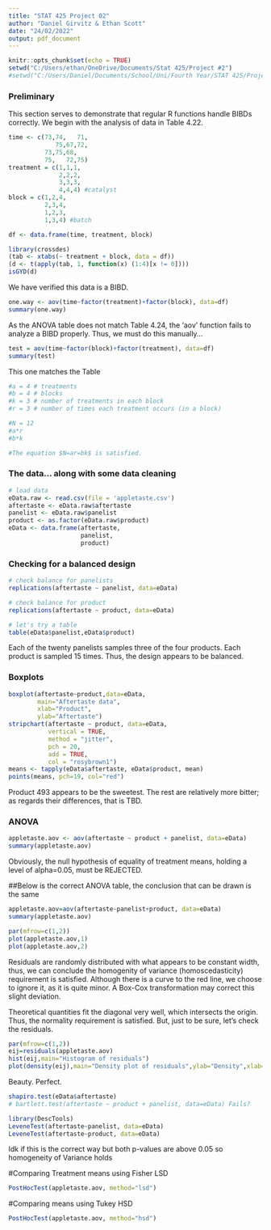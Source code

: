 ---
title: "STAT 425 Project 02"
author: "Daniel Girvitz & Ethan Scott"
date: "24/02/2022"
output: pdf_document
---

```{r setup, include=FALSE}
knitr::opts_chunk$set(echo = TRUE)
setwd("C:/Users/ethan/OneDrive/Documents/Stat 425/Project #2")
#setwd("C:/Users/Daniel/Documents/School/Uni/Fourth Year/STAT 425/Project 02")
```

### Preliminary

This section serves to demonstrate that regular R functions handle BIBDs correctly. We begin with the analysis of data in Table 4.22.

```{r}

time <- c(73,74,   71,
             75,67,72,
          73,75,68,  
          75,   72,75)
treatment = c(1,1,1,
              2,2,2,
              3,3,3,
              4,4,4) #catalyst
block = c(1,2,4,
          2,3,4,
          1,2,3,
          1,3,4) #batch

df <- data.frame(time, treatment, block)

library(crossdes)
(tab <- xtabs(~ treatment + block, data = df))
(d <- t(apply(tab, 1, function(x) (1:4)[x != 0])))
isGYD(d)

```

We have verified this data is a BIBD.

```{r}
one.way <- aov(time~factor(treatment)+factor(block), data=df)
summary(one.way)
```

As the ANOVA table does not match Table 4.24, the 'aov' function fails to analyze a BIBD properly. Thus, we must do this manually...

```{r}
test = aov(time~factor(block)+factor(treatment), data=df)
summary(test)
```

This one matches the Table

```{r, echo=FALSE}

#a = 4 # treatments
#b = 4 # blocks
#k = 3 # number of treatments in each block
#r = 3 # number of times each treatment occurs (in a block)

#N = 12
#a*r
#b*k

#The equation $N=ar=bk$ is satisfied.
```

### The data... along with some data cleaning

```{r}
# load data
eData.raw <- read.csv(file = 'appletaste.csv')
aftertaste <- eData.raw$aftertaste
panelist <- eData.raw$panelist
product <- as.factor(eData.raw$product)
eData <- data.frame(aftertaste,
                    panelist,
                    product)
```

### Checking for a balanced design

```{r}
# check balance for panelists
replications(aftertaste ~ panelist, data=eData)

# check balance for product
replications(aftertaste ~ product, data=eData)

# let's try a table
table(eData$panelist,eData$product)
```

Each of the twenty panelists samples three of the four products. Each product is sampled 15 times. Thus, the design appears to be balanced.

### Boxplots

```{r}
boxplot(aftertaste~product,data=eData, 
        main="Aftertaste data",
        xlab="Product", 
        ylab="Aftertaste")
stripchart(aftertaste ~ product, data=eData,
           vertical = TRUE, 
           method = "jitter",
           pch = 20, 
           add = TRUE, 
           col = "rosybrown1")
means <- tapply(eData$aftertaste, eData$product, mean)
points(means, pch=19, col="red")
```

Product 493 appears to be the sweetest. The rest are relatively more bitter; as regards their differences, that is TBD.

### ANOVA

```{r}
appletaste.aov <- aov(aftertaste ~ product + panelist, data=eData)
summary(appletaste.aov)
```

Obviously, the null hypothesis of equality of treatment means, holding a level of alpha=0.05, must be REJECTED.

##Below is the correct ANOVA table, the conclusion that can be drawn is the same

```{r}
appletaste.aov=aov(aftertaste~panelist+product, data=eData)
summary(appletaste.aov)
```

```{r}
par(mfrow=c(1,2))
plot(appletaste.aov,1)
plot(appletaste.aov,2)
```

\textbf{The Residuals vs Fitted plot:} Residuals are randomly distributed with what appears to be constant width, thus, we can conclude the homogenity of variance (homoscedasticity) requirement is satisfied. Although there is a curve to the red line, we choose to ignore it, as it is quite minor. A Box-Cox transformation may correct this slight deviation. \newline

\textbf{Normal Q-Q:} Theoretical quantities fit the diagonal very well, which intersects the origin. Thus, the normality requirement is satisfied. But, just to be sure, let's check the residuals. \newline

```{r}
par(mfrow=c(1,2))
eij=residuals(appletaste.aov)
hist(eij,main="Histogram of residuals")
plot(density(eij),main="Density plot of residuals",ylab="Density",xlab="Residuals")
```

Beauty. Perfect.

```{r}
shapiro.test(eData$aftertaste)
# bartlett.test(aftertaste ~ product + panelist, data=eData) Fails?
```

```{r}
library(DescTools)
LeveneTest(aftertaste~panelist, data=eData)
LeveneTest(aftertaste~product, data=eData)
```

Idk if this is the correct way but both p-values are above 0.05 so homogeneity of Variance holds

#Comparing Treatment means using Fisher LSD

```{r}
PostHocTest(appletaste.aov, method="lsd")
```

#Comparing means using Tukey HSD

```{r}
PostHocTest(appletaste.aov, method="hsd")
```
